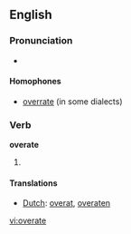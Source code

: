 ==English==

=== Pronunciation ===
*{{IPA|/'ovəɻeɪt/}}
====Homophones====
*[[overrate]] (in some dialects)

=== Verb ===

'''overate'''

# {{past tense of|[[overeat]]}}

==== Translations ====
*[[Dutch]]: [[overat]], [[overaten]]

[[vi:overate]]